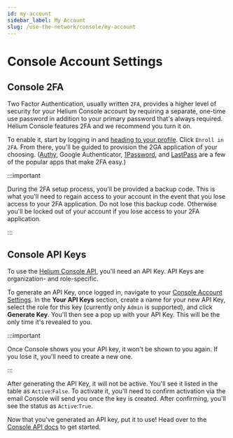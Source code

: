 ```yaml
---
id: my-account
sidebar_label: My Account
slug: /use-the-network/console/my-account
---
```


# Console Account Settings 

## Console 2FA

Two Factor Authentication, usually written `2FA`, provides a higher level of security for your Helium Console account by requiring a separate, one-time use password in 
addition to your primary password that's always required. Helium Console features 2FA and we recommend you turn it on. 

To enable it, start by logging in and [heading to your profile](https://console.helium.com/profile). Click `Enroll in 2FA`. From there, you'll be guided to provision the 2GA application of your choosing. ([Authy](https://authy.com/), Google Authenticator, [1Password](https://1password.com/), and [LastPass](https://www.lastpass.com) are a few of the popular apps that make 2FA easy.)

:::important 

During the 2FA setup process, you'll be provided a backup code. This is what you'll need to regain access to your account in the event that you lose access to your 2FA application. Do not lose this backup code. Otherwise you'll be locked out of your account if you lose access to your 2FA application.

::: 




## Console API Keys 

To use the [Helium Console API](/api/console), you'll need an API Key. API Keys are organization- and role-specific.

To generate an API Key, once logged in, navigate to your [Console Account Settings](https://console.helium.com/profile). In the **Your API Keys** section, create a name for your new API Key,  select the role for this key (currently only `Admin` is supported), and click **Generate Key**. You'll then see a pop up with your API Key. This will be the only time it's revealed to you. 

:::important 

Once Console shows you your API key, it won't be shown to you again. If you lose it, you'll need to create a new one.

:::

After generating the API Key, it will not be active. You'll see it listed in the table as `Active`:`False`.  To activate it, you'll need to confirm activation via the email Console will send you once the key is created. After confirming, you'll see the status as `Active`:`True`.

Now that you've generated an API key, put it to use! Head over to the [Console API docs](/api/console) to get started.
